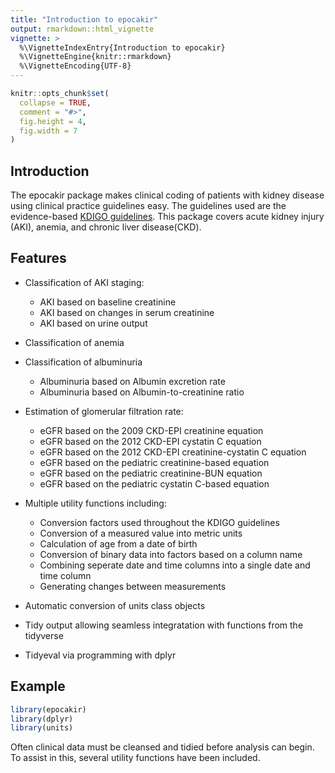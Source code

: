 ```yaml
---
title: "Introduction to epocakir"
output: rmarkdown::html_vignette
vignette: >
  %\VignetteIndexEntry{Introduction to epocakir}
  %\VignetteEngine{knitr::rmarkdown}
  %\VignetteEncoding{UTF-8}
---
```


```r
knitr::opts_chunk$set(
  collapse = TRUE,
  comment = "#>",
  fig.height = 4,
  fig.width = 7
)
```

## Introduction

The epocakir package makes clinical coding of patients with kidney disease using clinical practice guidelines easy. The guidelines used are the evidence-based [KDIGO guidelines](https://kdigo.org/guidelines/). This package covers acute kidney injury (AKI), anemia, and chronic liver disease(CKD).

## Features

-   Classification of AKI staging:

    -   AKI based on baseline creatinine
    -   AKI based on changes in serum creatinine
    -   AKI based on urine output

-   Classification of anemia

-   Classification of albuminuria

    -   Albuminuria based on Albumin excretion rate
    -   Albuminuria based on Albumin-to-creatinine ratio

-   Estimation of glomerular filtration rate:

    -   eGFR based on the 2009 CKD-EPI creatinine equation
    -   eGFR based on the 2012 CKD-EPI cystatin C equation
    -   eGFR based on the 2012 CKD-EPI creatinine-cystatin C equation
    -   eGFR based on the pediatric creatinine-based equation
    -   eGFR based on the pediatric creatinine-BUN equation
    -   eGFR based on the pediatric cystatin C-based equation

-   Multiple utility functions including:

    -   Conversion factors used throughout the KDIGO guidelines
    -   Conversion of a measured value into metric units
    -   Calculation of age from a date of birth
    -   Conversion of binary data into factors based on a column name
    -   Combining seperate date and time columns into a single date and time column
    -   Generating changes between measurements

-   Automatic conversion of units class objects

-   Tidy output allowing seamless integratation with functions from the tidyverse

-   Tidyeval via programming with dplyr

## Example

```r
library(epocakir)
library(dplyr)
library(units)
```

Often clinical data must be cleansed and tidied before analysis can begin. To assist in this, several utility functions have been included.
